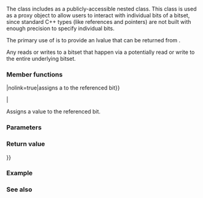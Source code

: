 {{cpp/utility/bitset/title|reference}}
{{cpp/utility/bitset/navbar}}
{{ddcl|
class reference;
}}

The {{lc|std::bitset}} class includes {{tt|std::bitset::reference}} as a publicly-accessible nested class. This class is used as a proxy object to allow users to interact with individual bits of a bitset, since standard C++ types (like references and pointers) are not built with enough precision to specify individual bits.

The primary use of {{tt|std::bitset::reference}} is to provide an lvalue that can be returned from {{rlpt|operator_at|operator[]}}.

Any reads or writes to a bitset that happen via a {{tt|std::bitset::reference}} potentially read or write to the entire underlying bitset.

===Member functions===
{{dsc begin}}
{{dsc mem ctor|nolink=true|constructs the reference. There is no default constructor. The copy constructor is {{rev inl|until=c++11|implicitly declared}}{{rev inl|since=c++11|defaulted}}. There may be internal constructor that is accessible only to {{lc|std::bitset}} itself.}}
{{dsc mem dtor|cpp/utility/bitset/reference|inlinemem=true|destroys the reference}}
{{dsc mem fun|operator{{=}}|nolink=true|assigns a {{c/core|bool}} to the referenced bit}}
{{dsc inc|cpp/utility/bitset/reference/dsc operator bool}}
{{dsc mem fun|operator~|nolink=true|returns inverted referenced bit}}
{{dsc mem fun|flip|nolink=true|flips the referenced bit}}
{{dsc end}}

{{member|{{small|std::bitset&lt;N&gt;::reference::}}~reference|2=
{{ddcl|notes={{mark constexpr since c++23}}|
~reference();
}}

Destroys the reference.
}}

{{member|{{small|std::bitset&lt;N&gt;::reference::}}operator{{=}}|
{{dcl begin}}
{{dcl rev multi|num=1|until1=c++11|dcl1=
reference&amp; operator=( bool x );
|notes2={{mark constexpr since c++23}}|dcl2=
reference&amp; operator=( bool x ) noexcept;
}}
{{dcl rev multi|num=2|until1=c++11|dcl1=
reference&amp; operator=( const reference&amp; x );
|notes2={{mark constexpr since c++23}}|dcl2=
reference&amp; operator=( const reference&amp; x ) noexcept;
}}
{{dcl end}}

Assigns a value to the referenced bit.

===Parameters===
{{par begin}}
{{par|x|value to assign}}
{{par end}}

===Return value===
{{c|*this}}
}}

{{member|{{small|std::bitset&lt;N&gt;::reference::}}operator bool|
{{dcl begin}}
{{dcl rev multi|until1=c++11|dcl1=
operator bool() const;
|notes2={{mark constexpr since c++23}}|dcl2=
operator bool() const noexcept;
}}
{{dcl end}}

Returns the value of the referenced bit.

===Parameters===
(none)

===Return value===
The referenced bit.
}}

{{member|{{small|std::bitset&lt;N&gt;::reference::}}operator~|
{{dcl begin}}
{{dcl rev multi|until1=c++11|dcl1=
bool operator~() const;
|notes2={{mark constexpr since c++23}}|dcl2=
bool operator~() const noexcept;
}}
{{dcl end}}

Returns the inverse of the referenced bit.

===Parameters===
(none)

===Return value===
The inverse of the referenced bit.
}}

{{member|{{small|std::bitset&lt;N&gt;::reference::}}flip|
{{dcl begin}}
{{dcl rev multi|until1=c++11|dcl1=
reference&amp; flip();
|notes2={{mark constexpr since c++23}}|dcl2=
reference&amp; flip() noexcept;
}}
{{dcl end}}

Inverts the referenced bit.

===Parameters===
(none)

===Return value===
{{c|*this}}
}}

===Example===
{{example
|code=
#include &lt;bitset&gt;
#include &lt;iostream&gt;

int main()
{
    std::bitset&lt;4&gt; bs{0b1110};
    std::bitset&lt;4&gt;::reference ref = bs[2];

    auto info = [&amp;](int id)
    {
        std::cout &lt;&lt; id &lt;&lt; ") bs: " &lt;&lt; bs &lt;&lt; "; ref bit: " &lt;&lt; ref &lt;&lt; '\n';
    };

    info(1);
    ref = false;
    info(2);
    ref = true;
    info(3);
    ref.flip();
    info(4);
    ref = bs[1]; // operator=( const reference&amp; x )
    info(5);

    std::cout &lt;&lt; "6) ~ref bit: " &lt;&lt; ~ref &lt;&lt; '\n';
}
|output=
1) bs: 1110; ref bit: 1
2) bs: 1010; ref bit: 0
3) bs: 1110; ref bit: 1
4) bs: 1010; ref bit: 0
5) bs: 1110; ref bit: 1
6) ~ref bit: 0
}}

===See also===
{{dsc begin}}
{{dsc inc|cpp/utility/bitset/dsc operator_at}}
{{dsc end}}

{{langlinks|de|es|fr|it|ja|pt|ru|zh}}